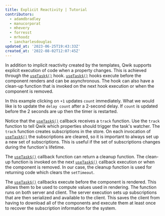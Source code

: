 ```yaml
---
title: Explicit Reactivity | Tutorial
contributors:
  - adamdbradley
  - manucorporat
  - mhevery
  - forresst
  - mrhoodz
  - iancharlesdouglas
updated_at: '2023-06-25T19:43:33Z'
created_at: '2022-08-02T12:07:45Z'
---
```


In addition to implicit reactivity created by the templates, Qwik supports explicit execution of code when a property changes. This is achieved through the [`useTask$()`](/docs/(qwik)/components/tasks/index.mdx#usetask) hook. [`useTask$()`](/docs/(qwik)/components/tasks/index.mdx#usetask) hooks execute before the component renders and can be asynchronous. The hook can also have a clean-up function that is invoked on the next hook execution or when the component is removed.

In this example clicking on `+1` updates `count` immediately. What we would like is to update the `delay count` after a 2-second delay. If `count` is updated before the 2 seconds are up then the timer is restarted.

Notice that the [`useTask$()`](/docs/(qwik)/components/tasks/index.mdx#usetask) callback receives a `track` function. Use the `track` function to tell Qwik which properties should trigger the task's watcher. The `track` function creates subscriptions in the store. On each invocation of [`useTask$()`](/docs/(qwik)/components/tasks/index.mdx#usetask) the subscriptions are cleared, so it is important to always set up a new set of subscriptions. This is useful if the set of subscriptions changes during the function's lifetime.

The [`useTask$()`](/docs/(qwik)/components/tasks/index.mdx#usetask) callback function can return a cleanup function. The clean-up function is invoked on the next [`useTask$()`](/docs/(qwik)/components/tasks/index.mdx#usetask) callback execution or when the component is removed. In our case, the cleanup function is used for returning code which clears the `setTimeout`.

The [`useTask$()`](/docs/(qwik)/components/tasks/index.mdx#usetask) callbacks execute before the component is rendered. This allows them to be used to compute values used in rendering. The function runs on both server and client. The server execution sets up subscriptions that are then serialized and available to the client. This saves the client from having to download all of the components and execute them at least once to recover the subscription information for the system.
